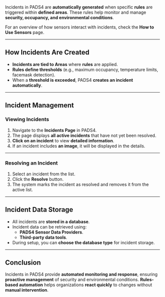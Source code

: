 Incidents in PADS4 are **automatically generated** when specific **rules** are triggered within **defined areas**. These rules help monitor and manage **security, occupancy, and environmental conditions**.

For an overview of how sensors interact with incidents, check the **How to Use Sensors** page.

---

## **How Incidents Are Created**
- **Incidents are tied to Areas** where **rules** are applied.
- **Rules define thresholds** (e.g., maximum occupancy, temperature limits, facemask detection).
- When a **threshold is exceeded**, PADS4 **creates an incident automatically**.

---

## **Incident Management**
### **Viewing Incidents**
1. Navigate to the **Incidents Page** in PADS4.
2. The page displays **all active incidents** that have not yet been resolved.
3. **Click on an incident** to view **detailed information**.
4. If an incident includes **an image**, it will be displayed in the details.

---

### **Resolving an Incident**
1. Select an incident from the list.
2. Click the **Resolve** button.
3. The system marks the incident as resolved and removes it from the active list.

---

## **Incident Data Storage**
- All incidents are **stored in a database**.
- Incident data can be retrieved using:
  - **PADS4 Sensor Data Providers**.
  - **Third-party data tools**.
- During setup, you can **choose the database type** for incident storage.

---

## **Conclusion**
Incidents in PADS4 provide **automated monitoring and response**, ensuring **proactive management** of security and environmental conditions. **Rules-based automation** helps organizations **react quickly** to changes without **manual intervention**.